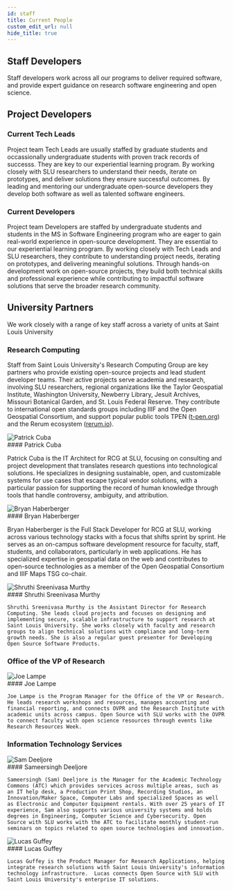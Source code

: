 ```yaml
---
id: staff
title: Current People
custom_edit_url: null
hide_title: true
---
```



## Staff Developers

Staff developers work across all our programs to deliver required software, and provide expert guidance on research software engineering and open science.

<CurrentStaff/>

## Project Developers

### Current Tech Leads

Project team Tech Leads are usually staffed by graduate students and occassionally undergraduate students with proven track records of successs. They are key to our experiential learning program. By working closely with SLU researchers to understand their needs, iterate on prototypes, and deliver solutions they ensure successful outcomes. By leading and mentoring our undergraduate open-source developers they develop both software as well as talented software engineers.

<CurrentTechLeads/>

### Current Developers

Project team Developers are staffed by undergraduate students and students in the MS in Software Engineering program who are eager to gain real-world experience in open-source development. They are essential to our experiential learning program. By working closely with Tech Leads and SLU researchers, they contribute to understanding project needs, iterating on prototypes, and delivering meaningful solutions. Through hands-on development work on open-source projects, they build both technical skills and professional experience while contributing to impactful software solutions that serve the broader research community.

<CurrentDevelopers/>

## University Partners

We work closely with a range of key staff across a variety of units at Saint Louis University

### Research Computing

Staff from Saint Louis University's Research Computing Group are key partners who provide existing open-source projects and lead student developer teams. Their active projects serve academia and research, involving SLU researchers, regional organizations like the Taylor Geospatial Institute, Washington University, Newberry Library, Jesuit Archives, Missouri Botanical Garden, and St. Louis Federal Reserve. They contribute to international open standards groups including IIIF and the Open Geospatial Consortium, and support popular public tools TPEN ([t-pen.org](https://t-pen.org)) and the Rerum ecosystem ([rerum.io](https://rerum.io)).

<div className="lead-container">
  <div className="lead-image">
    <img src="/img/patrick_avatar1.jpg" alt="Patrick Cuba"/>
  </div>
  <div className="lead-description">
    #### Patrick Cuba
    <p>Patrick Cuba is the IT Architect for RCG at SLU, focusing on consulting and project development that translates research questions into technological solutions. He specializes in designing sustainable, open, and customizable systems for use cases that escape typical vendor solutions, with a particular passion for supporting the record of human knowledge through tools that handle controversy, ambiguity, and attribution.</p>
  </div>
</div>

<div className="lead-container">
  <div className="lead-image">
    <img src="/img/bryan_avatar.jpeg" alt="Bryan Haberberger"/>
  </div>
<div className="lead-description">
    #### Bryan Haberberger
    <p>Bryan Haberberger is the Full Stack Developer for RCG at SLU, working across various technology stacks with a focus that shifts sprint by sprint. He serves as an on-campus software development resource for faculty, staff, students, and collaborators, particularly in web applications. He has specialized expertise in geospatial data on the web and contributes to open-source technologies as a member of the Open Geospatial Consortium and IIIF Maps TSG co-chair.</p>
  </div>
</div>

<div className="lead-container">
  <div className="lead-image">
    <img src="/img/Shruthi.jpg" alt="Shruthi Sreenivasa Murthy"/>
  </div>
  <div className="lead-description">
    #### Shruthi Sreenivasa Murthy

    Shruthi Sreenivasa Murthy is the Assistant Director for Research Computing. She leads cloud projects and focuses on designing and implementing secure, scalable infrastructure to support research at Saint Louis University. She works closely with faculty and research groups to align technical solutions with compliance and long-term growth needs. She is also a regular guest presenter for Developing Open Source Software Products.
  </div>
</div>

### Office of the VP of Research

<div className="lead-container">
  <div className="lead-image">
    <img src="/img/joe_lampe.jpg" alt="Joe Lampe" className="LeadImage"/>
  </div>  
  <div className="lead-description">
    #### Joe Lampe

    Joe Lampe is the Program Manager for the Office of the VP or Research. He leads research workshops and resources, manages accounting and financial reporting, and connects OVPR and the Research Institute with academic units across campus. Open Source with SLU works with the OVPR to connect faculty with open science resources through events like Research Resources Week.
  </div>
</div>


### Information Technology Services

<div className="lead-container">
  <div className="lead-image">
    <img src="/img/sameersingh_deeljore.jpg" alt="Sam Deeljore" className="LeadImage"/>
  </div>  
  <div className="lead-description">
    #### Sameersingh Deeljore

    Sameersingh (Sam) Deeljore is the Manager for the Academic Technology Commons (ATC) which provides services across multiple areas, such as an IT help desk, a Production Print Shop, Recording Studios, an Innovation/Maker Space, Computer Labs and specialized Spaces as well as Electronic and Computer Equipment rentals. With over 25 years of IT experience, Sam also supports various university systems and holds degrees in Engineering, Computer Science and Cybersecurity. Open Source with SLU works with the ATC to facilitate monthly student-run seminars on topics related to open source technologies and innovation.
  </div>
</div>

<div className="lead-container">
  <div className="lead-image">
    <img src="/img/lucas_guffey.jpg" alt="Lucas Guffey" className="LeadImage"/>
  </div>
  <div className="lead-description">
    #### Lucas Guffey

    Lucas Guffey is the Product Manager for Research Applications, helping integrate research solutions with Saint Louis University's information technology infrastructure.  Lucas connects Open Source with SLU with Saint Louis University's enterprise IT solutions.
  </div>
</div>
